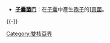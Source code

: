{{Cat main|子囊菌门}}{{Commons category|Ascomycota}}
*'''[[子囊菌门|子囊菌门]]'''：在[[子囊|子囊]]中產生[[孢子|孢子]]的][[真菌|真菌]]。
{{Portal|真菌}}
{{-}}


[[Category:雙核亞界|Category:雙核亞界]]